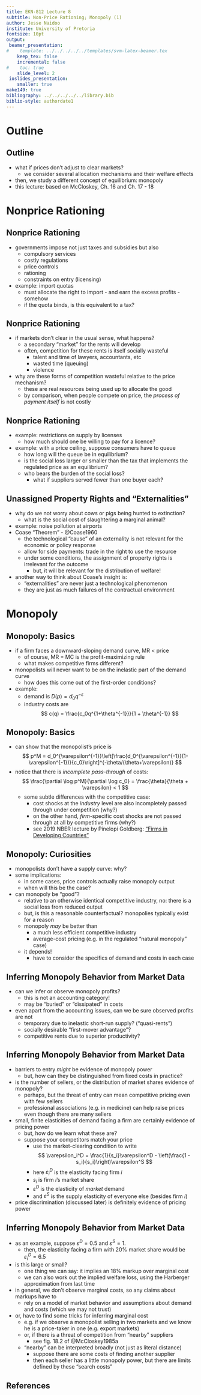 ```yaml
---
title: EKN-812 Lecture 8
subtitle: Non-Price Rationing; Monopoly (1)
author: Jesse Naidoo
institute: University of Pretoria
fontsize: 10pt
output:
 beamer_presentation:
#    template: ../../../../../templates/svm-latex-beamer.tex
    keep_tex: false
    incremental: false
#    toc: true
    slide_level: 2
 ioslides_presentation:
    smaller: true
make149: true
bibliography: ../../../../../library.bib
biblio-style: authordate1
---
```


# Outline

## Outline

- what if prices don't adjust to clear markets?
  - we consider several allocation mechanisms and their welfare effects
- then, we study a different concept of equilibrium: monopoly
- this lecture: based on McCloskey, Ch. 16 and Ch. 17 - 18
  
# Nonprice Rationing

## Nonprice Rationing

- governments impose not just taxes and subsidies but also
    - compulsory services
    - costly regulations
    - price controls
    - rationing
    - constraints on entry (licensing)
- example: import quotas
    - must allocate the right to import - and earn the excess profits - somehow
    - if the quota binds, is this equivalent to a tax?

## Nonprice Rationing

- if markets don't clear in the usual sense, what happens?
    - a secondary "market" for the rents will develop
    - often, competition for these rents is itself socially wasteful
        - talent and time of lawyers, accountants, etc
        - wasted time (queuing)
        - violence
- why are these forms of competition wasteful relative to the price mechanism?
    - these are real resources being used up to allocate the good
    - by comparison, when people compete on price, the _process of payment itself_ is not costly

## Nonprice Rationing

- example: restrictions on supply by licenses
    - how much should one be willing to pay for a licence?
- example: with a price ceiling, suppose consumers have to queue
    - how long will the queue be in equilibrium?
    - is the social loss larger or smaller than the tax that implements the regulated price as an equilibrium?
    - who bears the burden of the social loss?
        - what if suppliers served fewer than one buyer each?

## Unassigned Property Rights and "Externalities"

- why do we not worry about cows or pigs being hunted to extinction?
    - what is the social cost of slaughtering a marginal animal?
- example: noise pollution at airports
- Coase "Theorem" - @Coase1960
    - the technological "cause" of an externality is not relevant for the economic or policy response
    - allow for side payments: trade in the right to use the resource
    - under some conditions, the assignment of property rights is irrelevant for the outcome
        - but, it will be relevant for the distribution of welfare!
- another way to think about Coase's insight is:
    - "externalities" are never just a technological phenomenon
    - they are just as much failures of the contractual environment
    
# Monopoly

## Monopoly: Basics

- if a firm faces a downward-sloping demand curve, MR < price
    - of course, MR = MC is the profit-maximizing rule
    - what makes competitive firms different?
- monopolists will never want to be on the inelastic part of the demand curve
    - how does this come out of the first-order conditions?
- example:
    - demand is $D(p) = d_0q^{-\varepsilon}$
    - industry costs are
      $$
      c(q) = \frac{c_0q^{1+\theta^{-1}}}{1 + \theta^{-1}}
      $$

## Monopoly: Basics
- can show that the monopolist's price is 
  $$
  p^M = d_0^{\varepsilon^{-1}}\left[\frac{d_0^{\varepsilon^{-1}}(1-\varepsilon^{-1})}{c_0}\right]^{-\theta/(\theta+\varepsilon)}
  $$
- notice that there is _incomplete pass-through_ of costs:
  $$
  \frac{\partial \log p^M}{\partial \log c_0} = \frac{\theta}{\theta + \varepsilon} < 1
  $$
  - some subtle differences with the competitive case:
    - cost shocks at the _industry_ level are also incompletely passed through under competition (why?)
    - on the other hand, _firm_-specific cost shocks are not passed through at all by competitive firms (why?)
    - see 2019 NBER lecture by Pinelopi Goldberg: ["Firms in Developing Countries"](https://vimeo.com/284141369) 
  
## Monopoly: Curiosities

- monopolists don't have a supply curve: why?
- some implications:
    - in some cases, price controls actually raise monopoly output
    - when will this be the case?
- can monopoly be "good"?
  - relative to an otherwise identical competitive industry, no: there is a social loss from reduced output
  - but, is this a reasonable counterfactual? monopolies typically exist for a reason
  - monopoly _may_ be better than
    - a much less efficient competitive industry
    - average-cost pricing (e.g. in the regulated "natural monopoly" case)
  - it depends!
    - have to consider the specifics of demand and costs in each case

## Inferring Monopoly Behavior from Market Data

- can we infer or observe monopoly profits?
    - this is not an accounting category!
    - may be "buried" or "dissipated" in costs
- even apart from the accounting issues, can we be sure observed profits are not
    - temporary due to inelastic short-run supply? ("quasi-rents")
    - socially desirable "first-mover advantage"?
    - competitive rents due to superior productivity? 

## Inferring Monopoly Behavior from Market Data

- barriers to entry _might_ be evidence of monopoly power
  - but, how can they be distinguished from fixed costs in practice?
- is the number of sellers, or the distribution of market shares evidence of monopoly?
  - perhaps, but the threat of entry can mean competitive pricing even with few sellers
  - professional associations (e.g. in medicine) can help raise prices even though there are many sellers
- small, finite elasticities of demand facing a firm are certainly evidence of pricing power
  - but, how do we learn what these are?
  - suppose your competitors match your price
    - use the market-clearing condition to write
    $$
    \varepsilon_i^D = \frac{1}{s_i}\varepsilon^D - \left(\frac{1 - s_i}{s_i}\right)\varepsilon^S
    $$
    - here $\varepsilon^D_i$ is the elasticity facing firm $i$
    - $s_i$ is firm $i$'s market share
    - $\varepsilon^D$ is the elasticity of _market_ demand
    - and $\varepsilon^S$ is the supply elasticity of everyone else (besides firm $i$)
- price discrimination (discussed later) is definitely evidence of pricing power
    
## Inferring Monopoly Behavior from Market Data

- as an example, suppose $\varepsilon^D = 0.5$ and $\varepsilon^S = 1$.
  - then, the elasticity facing a firm with 20\% market share would be $\varepsilon^D_i = 6.5$
- is this large or small?
  - one thing we can say: it implies an 18\% markup over marginal cost
  - we can also work out the implied welfare loss, using the Harberger approximation from last time
- in general, we don't observe marginal costs, so any claims about markups have to
  - rely on a model of market behavior and assumptions about demand and costs (which we may not trust)
- or, have to find some tricks for inferring marginal cost
  - e.g. if we observe a monopolist selling in two markets and we know he is a price-taker in one (e.g. export markets)
  - or, if there is a threat of competition from "nearby" suppliers
    - see fig. 18.2 of @McCloskey1985a
  - "nearby" can be interpreted broadly (not just as literal distance)
    - suppose there are some costs of finding another supplier
    - then each seller has a little monopoly power, but there are limits defined by these "search costs"

## References
